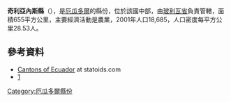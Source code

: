 {{Coord|1|56|0|S|79|4|0|W|display=title}}

'''奇利亞內斯縣'''（{{lang-es|Cantón Chillanes}}），是[[厄瓜多爾|厄瓜多爾]]的縣份，位於該國中部，由[[玻利瓦省_(厄瓜多爾)|玻利瓦省]]負責管轄，面積655平方公里，主要經濟活動是農業，2001年人口18,685，人口密度每平方公里28.53人。

==參考資料==
*[http://www.statoids.com/yec.html Cantons of Ecuador]{{Wayback|url=http://www.statoids.com/yec.html |date=20110628180130 }} at statoids.com
*[http://www.ecuadorencifras.gob.ec/resultados/]{{Wayback|url=http://www.ecuadorencifras.gob.ec/resultados/ |date=20170724030253 }}

{{厄瓜多爾縣份}}

[[Category:厄瓜多爾縣份|Category:厄瓜多爾縣份]]


{{Ecuador-geo-stub}}